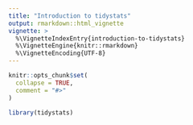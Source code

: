 ```yaml
---
title: "Introduction to tidystats"
output: rmarkdown::html_vignette
vignette: >
  %\VignetteIndexEntry{introduction-to-tidystats}
  %\VignetteEngine{knitr::rmarkdown}
  %\VignetteEncoding{UTF-8}
---
```


```r
knitr::opts_chunk$set(
  collapse = TRUE,
  comment = "#>"
)
```

```r
library(tidystats)
```
